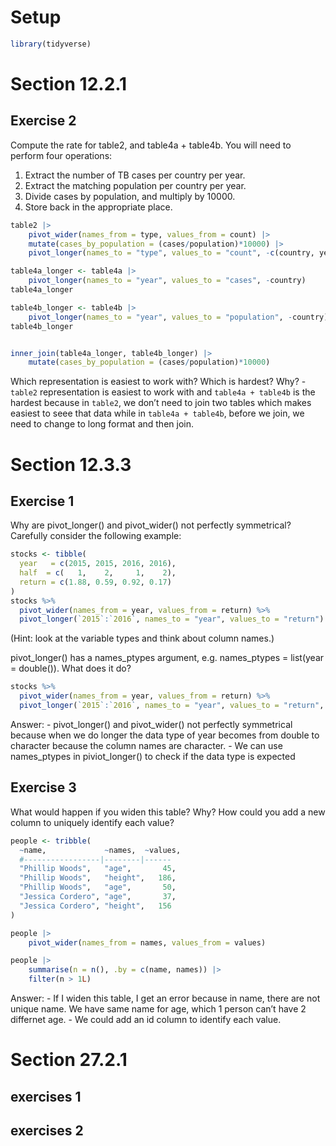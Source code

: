 
# Setup
```r
library(tidyverse)
```

# Section 12.2.1
## Exercise 2

Compute the rate for table2, and table4a + table4b. You will need to perform four operations:

1. Extract the number of TB cases per country per year.
2. Extract the matching population per country per year.
3. Divide cases by population, and multiply by 10000.
4. Store back in the appropriate place.

```r

table2 |>
    pivot_wider(names_from = type, values_from = count) |>
    mutate(cases_by_population = (cases/population)*10000) |>
    pivot_longer(names_to = "type", values_to = "count", -c(country, year, cases_by_population))


```



```r

table4a_longer <- table4a |>
    pivot_longer(names_to = "year", values_to = "cases", -country)
table4a_longer

table4b_longer <- table4b |>
    pivot_longer(names_to = "year", values_to = "population", -country)
table4b_longer


inner_join(table4a_longer, table4b_longer) |>
    mutate(cases_by_population = (cases/population)*10000)


```


Which representation is easiest to work with? Which is hardest? Why?
- `table2` representation is easiest to work with and `table4a + table4b` is the hardest because in `table2`, we don't need to join two tables which makes easiest to seee that data while 
in `table4a + table4b`, before we join, we need to change to long format and then join.


# Section 12.3.3
## Exercise 1

Why are pivot_longer() and pivot_wider() not perfectly symmetrical?
Carefully consider the following example:

```r
stocks <- tibble(
  year   = c(2015, 2015, 2016, 2016),
  half  = c(   1,    2,     1,    2),
  return = c(1.88, 0.59, 0.92, 0.17)
)
stocks %>% 
  pivot_wider(names_from = year, values_from = return) %>% 
  pivot_longer(`2015`:`2016`, names_to = "year", values_to = "return")
```
(Hint: look at the variable types and think about column names.)

pivot_longer() has a names_ptypes argument, e.g.  names_ptypes = list(year = double()). What does it do?

```r

stocks %>% 
  pivot_wider(names_from = year, values_from = return) %>% 
  pivot_longer(`2015`:`2016`, names_to = "year", values_to = "return", names_ptypes = list(year = character()))

```

Answer:
- pivot_longer() and pivot_wider() not perfectly symmetrical because when we do longer the data type of year becomes from double to character because the column names are character.
- We can use names_ptypes in piviot_longer() to check if the data type is expected


## Exercise 3

What would happen if you widen this table? Why? How could you add a new column to uniquely identify each value?

```r
people <- tribble(
  ~name,             ~names,  ~values,
  #-----------------|--------|------
  "Phillip Woods",   "age",       45,
  "Phillip Woods",   "height",   186,
  "Phillip Woods",   "age",       50,
  "Jessica Cordero", "age",       37,
  "Jessica Cordero", "height",   156
)
```

```r
people |>
    pivot_wider(names_from = names, values_from = values)

people |>
    summarise(n = n(), .by = c(name, names)) |>
    filter(n > 1L)
```

Answer:
- If I widen this table, I get an error because in name, there are not unique name. We have same name for age, which 1 person can't have 2 differnet age.
- We could add an id column to identify each value. 


# Section 27.2.1
## exercises 1


## exercises 2